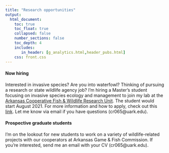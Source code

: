```yaml
---
title: "Research opportunities"
output: 
  html_document:
    toc: true
    toc_float: true
    collapsed: false
    number_sections: false
    toc_depth: 4
    includes:
       in_header: [g_analytics.html,header_pubs.html]
    css: front.css
---
```


#### Now hiring

Interested in invasive species? Are you into waterfowl? Thinking of pursuing a research or state wildlife agency job? I’m hiring a Master’s student focusing on invasive species ecology and management to join my lab at the [Arkansas Cooperative Fish & Wildlife Research Unit](https://www1.usgs.gov/coopunits/unit/Arkansas). The student would start August 2021. For more information and how to apply, check out this [link](). Let me know via email if you have questions (cr065@uark.edu).

#### Prospective graduate students

I'm on the lookout for new students to work on a variety of wildlife-related projects with our cooperators at Arkansas Game & Fish Commission. If you're interested, send me an email with your CV (cr065@uark.edu).

<!-- #### Undergraduate Research -->

<!-- Recent research projects completed in the lab. -->

<!-- ```{r, echo=F, warning=FALSE, message=FALSE} -->
<!-- library(data.table) -->
<!-- undergrad_df<-fread("undergrad_research.csv") -->
<!-- knitr::kable(undergrad_df) -->

<!-- ``` -->

